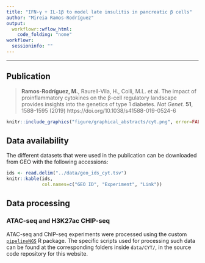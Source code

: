```yaml
---
title: "IFN-γ + IL-1β to model late insulitis in pancreatic β cells"
author: "Mireia Ramos-Rodríguez"
output:
  workflowr::wflow_html:
    code_folding: "none"
workflowr: 
  sessioninfo: "" 
---
```


***

## Publication

> **Ramos-Rodríguez, M.**, Raurell-Vila, H., Colli, M.L. et al. The impact of proinflammatory cytokines on the β-cell regulatory landscape provides insights into the genetics of type 1 diabetes. *Nat Genet.* **51**, 1588–1595 (2019) https://doi.org/10.1038/s41588-019-0524-6

```r
knitr::include_graphics("figure/graphical_abstracts/cyt.png", error=FALSE)
```


## Data availability

The different datasets that were used in the publication can be downloaded from GEO with the following accessions: 


```r
ids <- read.delim("../data/geo_ids_cyt.tsv")
knitr::kable(ids,
             col.names=c("GEO ID", "Experiment", "Link"))
```


## Data processing

### ATAC-seq and H3K27ac CHIP-seq

ATAC-seq and ChIP-seq experiments were processed using the custom [`pipelineNGS`](https://github.com/mireia-bioinfo/pipelineNGS) R package. The specific scripts used for processing such data can be found at the corresponding folders inside `data/CYT/`, in the source code repository for this website. 




